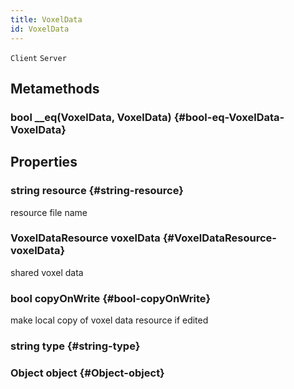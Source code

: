 ```yaml
---
title: VoxelData
id: VoxelData
---
```

`Client`
`Server`

## Metamethods

### bool __eq(VoxelData, VoxelData) {#bool-eq-VoxelData-VoxelData}

## Properties

### string resource {#string-resource}
resource file name

### VoxelDataResource voxelData {#VoxelDataResource-voxelData}
shared voxel data

### bool copyOnWrite {#bool-copyOnWrite}
make local copy of voxel data resource if edited 

### string type {#string-type}

### Object object {#Object-object}

